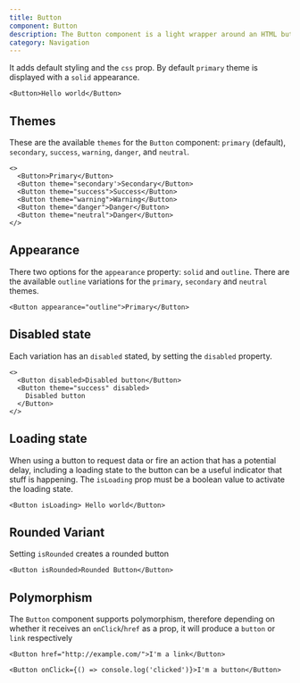 ```yaml
---
title: Button
component: Button
description: The Button component is a light wrapper around an HTML button element
category: Navigation
---
```


It adds default styling and the `css` prop. By default `primary` theme is displayed with a `solid` appearance.

```tsx live
<Button>Hello world</Button>
```

## Themes

These are the available `themes` for the `Button` component: `primary` (default), `secondary`, `success`, `warning`, `danger`, and `neutral`.

```tsx preview
<>
  <Button>Primary</Button>
  <Button theme="secondary'>Secondary</Button>
  <Button theme="success">Success</Button>
  <Button theme="warning">Warning</Button>
  <Button theme="danger">Danger</Button>
  <Button theme="neutral">Danger</Button>
</>
```

## Appearance

There two options for the `appearance` property: `solid` and `outline`. There are the available `outline` variations for the `primary`, `secondary` and `neutral` themes.

```tsx preview
<Button appearance="outline">Primary</Button>
```

## Disabled state

Each variation has an `disabled` stated, by setting the `disabled` property.

```tsx preview
<>
  <Button disabled>Disabled button</Button>
  <Button theme="success" disabled>
    Disabled button
  </Button>
</>
```

## Loading state

When using a button to request data or fire an action that has a potential delay, including a loading state to the button can be a useful indicator that stuff is happening. The `isLoading` prop must be a boolean value to activate the loading state.

```tsx live
<Button isLoading> Hello world</Button>
```

## Rounded Variant

Setting `isRounded` creates a rounded button

```tsx live
<Button isRounded>Rounded Button</Button>
```

## Polymorphism

The `Button` component supports polymorphism, therefore depending on whether it receives an `onClick`/`href` as a prop, it will produce a `button` or `link` respectively

```tsx preview
<Button href="http://example.com/">I'm a link</Button>
```

```tsx preview
<Button onClick={() => console.log('clicked')}>I'm a button</Button>
```
